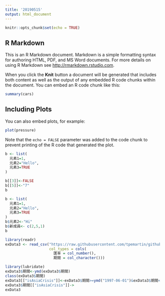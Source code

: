 ```yaml
---
title: '20190515'
output: html_document
---
```


```r
knitr::opts_chunk$set(echo = TRUE)
```

## R Markdown

This is an R Markdown document. Markdown is a simple formatting syntax for authoring HTML, PDF, and MS Word documents. For more details on using R Markdown see <http://rmarkdown.rstudio.com>.

When you click the **Knit** button a document will be generated that includes both content as well as the output of any embedded R code chunks within the document. You can embed an R code chunk like this:

```r
summary(cars)
```

## Including Plots

You can also embed plots, for example:

```r
plot(pressure)
```

Note that the `echo = FALSE` parameter was added to the code chunk to prevent printing of the R code that generated the plot.


```r
b <- list(
  元素1=1,
  元素2="Hello",
  元素3=TRUE
)
```

```r
b[[3]]<-FALSE
b[[5]]<-"7"
b
```



```r
b <- list(
  元素1=1,
  元素2="Hello",
  元素3=TRUE
)
b$元素2<-"Hi"
b$新成員<- c(2,5,1)
b

```


```r
library(readr)
exData3 <- read_csv("https://raw.githubusercontent.com/tpemartin/github-data/master/exData3.csv",
                    col_types = cols(
                      匯率 = col_number(),
                      期間 = col_character()))
```

```r
library(lubridate)
exData3$期間<-ymd(exData3$期間)
class(exData3$期間)
exData3[["isAsiaCrisis"]]<-exData3$期間>=ymd("1997-06-01")&exData3$期間<=ymd("1998-12-01")
exData3$期間[["isAsiaCrisis"]]->
exData3

```

















